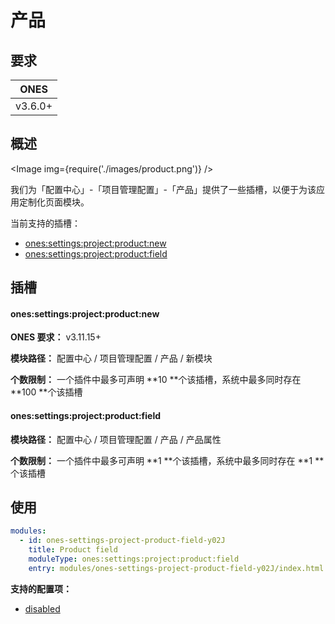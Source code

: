 
# 产品

## 要求

|  ONES   |
| :-----: |
| v3.6.0+ |

## 概述

<Image img={require('./images/product.png')} />

我们为「配置中心」-「项目管理配置」-「产品」提供了一些插槽，以便于为该应用定制化页面模块。

当前支持的插槽：

- [ones:settings:project:product:new](#onessettingsprojectproductnew)
- [ones:settings:project:product:field](#onessettingsprojectproductfield)

## 插槽

#### ones:settings:project:product:new

**ONES 要求：** v3.11.15+

**模块路径：** 配置中心 / 项目管理配置 / 产品 / 新模块

**个数限制：** 一个插件中最多可声明 **10 **个该插槽，系统中最多同时存在 **100 **个该插槽

#### ones:settings:project:product:field

**模块路径：** 配置中心 / 项目管理配置 / 产品 / 产品属性

**个数限制：** 一个插件中最多可声明 **1 **个该插槽，系统中最多同时存在 **1 **个该插槽

## 使用

```yaml
modules:
  - id: ones-settings-project-product-field-y02J
    title: Product field
    moduleType: ones:settings:project:product:field
    entry: modules/ones-settings-project-product-field-y02J/index.html
```

**支持的配置项：**

- [disabled](../../../../../../reference/config/plugin.yaml#disabled)
